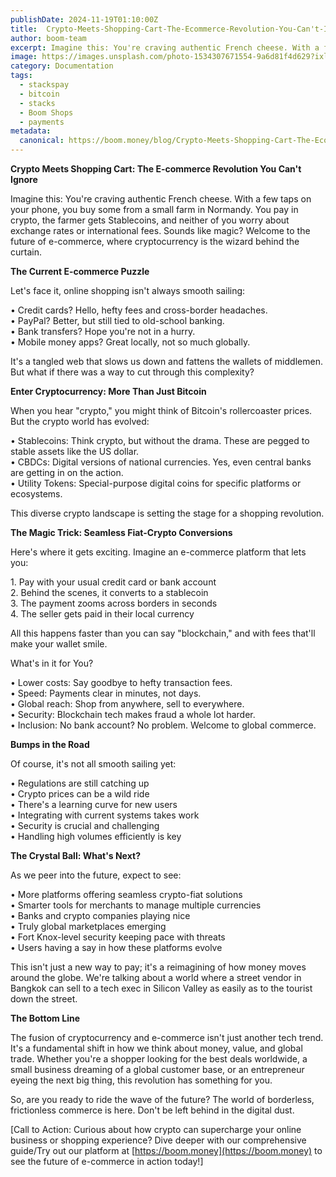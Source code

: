 ```yaml
---
publishDate: 2024-11-19T01:10:00Z
title:  Crypto-Meets-Shopping-Cart-The-Ecommerce-Revolution-You-Can't-Ignore
author: boom-team
excerpt: Imagine this: You're craving authentic French cheese. With a few taps on your phone, you buy some from a small farm in Normandy. You pay in crypto, the farmer gets Stablecoins, and neither of you worry about exchange rates or international fees. Sounds like magic? Welcome to the future of e-commerce, where cryptocurrency is the wizard behind the curtain.
image: https://images.unsplash.com/photo-1534307671554-9a6d81f4d629?ixlib=rb-4.0.3&ixid=M3wxMjA3fDB8MHxwaG90by1wYWdlfHx8fGVufDB8fHx8fA%3D%3D&auto=format&fit=crop&w=1651&q=80
category: Documentation
tags:
  - stackspay
  - bitcoin
  - stacks
  - Boom Shops
  - payments
metadata:
  canonical: https://boom.money/blog/Crypto-Meets-Shopping-Cart-The-Ecommerce-Revolution-You-Can't-Ignore
---
```


**Crypto Meets Shopping Cart: The E-commerce Revolution You Can't Ignore**

Imagine this: You're craving authentic French cheese. With a few taps on your phone, you buy some from a small farm in Normandy. You pay in crypto, the farmer gets Stablecoins, and neither of you worry about exchange rates or international fees. Sounds like magic? Welcome to the future of e-commerce, where cryptocurrency is the wizard behind the curtain.

**The Current E-commerce Puzzle**

Let's face it, online shopping isn't always smooth sailing:

• Credit cards? Hello, hefty fees and cross-border headaches.  
• PayPal? Better, but still tied to old-school banking.  
• Bank transfers? Hope you're not in a hurry.  
• Mobile money apps? Great locally, not so much globally.

It's a tangled web that slows us down and fattens the wallets of middlemen. But what if there was a way to cut through this complexity?

**Enter Cryptocurrency: More Than Just Bitcoin**

When you hear "crypto," you might think of Bitcoin's rollercoaster prices. But the crypto world has evolved:

• Stablecoins: Think crypto, but without the drama. These are pegged to stable assets like the US dollar.  
• CBDCs: Digital versions of national currencies. Yes, even central banks are getting in on the action.  
• Utility Tokens: Special-purpose digital coins for specific platforms or ecosystems.

This diverse crypto landscape is setting the stage for a shopping revolution.

**The Magic Trick: Seamless Fiat-Crypto Conversions**

Here's where it gets exciting. Imagine an e-commerce platform that lets you:

1\. Pay with your usual credit card or bank account  
2\. Behind the scenes, it converts to a stablecoin  
3\. The payment zooms across borders in seconds  
4\. The seller gets paid in their local currency

All this happens faster than you can say "blockchain," and with fees that'll make your wallet smile.

What's in it for You?

• Lower costs: Say goodbye to hefty transaction fees.  
• Speed: Payments clear in minutes, not days.  
• Global reach: Shop from anywhere, sell to everywhere.  
• Security: Blockchain tech makes fraud a whole lot harder.  
• Inclusion: No bank account? No problem. Welcome to global commerce.

**Bumps in the Road**

Of course, it's not all smooth sailing yet:

• Regulations are still catching up  
• Crypto prices can be a wild ride  
• There's a learning curve for new users  
• Integrating with current systems takes work  
• Security is crucial and challenging  
• Handling high volumes efficiently is key

**The Crystal Ball: What's Next?**

As we peer into the future, expect to see:

• More platforms offering seamless crypto-fiat solutions  
• Smarter tools for merchants to manage multiple currencies  
• Banks and crypto companies playing nice  
• Truly global marketplaces emerging  
• Fort Knox-level security keeping pace with threats  
• Users having a say in how these platforms evolve

This isn't just a new way to pay; it's a reimagining of how money moves around the globe. We're talking about a world where a street vendor in Bangkok can sell to a tech exec in Silicon Valley as easily as to the tourist down the street.

**The Bottom Line**

The fusion of cryptocurrency and e-commerce isn't just another tech trend. It's a fundamental shift in how we think about money, value, and global trade. Whether you're a shopper looking for the best deals worldwide, a small business dreaming of a global customer base, or an entrepreneur eyeing the next big thing, this revolution has something for you.

So, are you ready to ride the wave of the future? The world of borderless, frictionless commerce is here. Don't be left behind in the digital dust.

\[Call to Action: Curious about how crypto can supercharge your online business or shopping experience? Dive deeper with our comprehensive guide/Try out our platform at [https://boom.money](https://boom.money) to see the future of e-commerce in action today\!\]  

